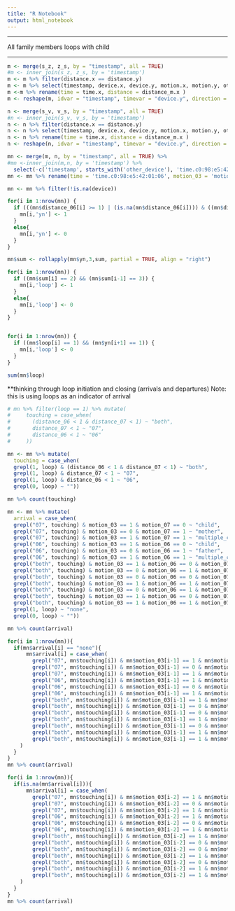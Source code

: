 ```yaml
---
title: "R Notebook"
output: html_notebook
---
```


----------------------------------

All family members loops with child

-----------------------------------


```r
m <- merge(s_z, z_s, by = "timestamp", all = TRUE)
#m <- inner_join(s_z, z_s, by = 'timestamp')
m <- m %>% filter(distance.x == distance.y)
m <- m %>% select(timestamp, device.x, device.y, motion.x, motion.y, other_device.x, other_device.y, distance_m.x, time.x)
m <-m %>% rename(time = time.x, distance = distance_m.x )
m <- reshape(m, idvar = "timestamp", timevar = "device.y", direction = "wide")
```



```r
n <- merge(s_v, v_s, by = "timestamp", all = TRUE)
#n <- inner_join(s_v, v_s, by = 'timestamp')
n <- n %>% filter(distance.x == distance.y)
n <- n %>% select(timestamp, device.x, device.y, motion.x, motion.y, other_device.x, other_device.y, distance_m.x, time.x)
n <- n %>% rename(time = time.x, distance = distance_m.x )
n <- reshape(n, idvar = "timestamp", timevar = "device.y", direction = "wide")
```

```r
mn <- merge(m, n, by = "timestamp", all = TRUE) %>%
#mn <-inner_join(m,n, by = 'timestamp') %>% 
  select(-c('timestamp', starts_with('other_device'), 'time.c0:98:e5:42:01:07', 'device.x.c0:98:e5:42:01:07', 'motion.x.c0:98:e5:42:01:07'))
mn <- mn %>% rename(time = 'time.c0:98:e5:42:01:06', motion_03 = 'motion.x.c0:98:e5:42:01:06', motion_06 = 'motion.y.c0:98:e5:42:01:06', motion_07 = 'motion.y.c0:98:e5:42:01:07', device = 'device.x.c0:98:e5:42:01:06', distance_06 = 'distance.c0:98:e5:42:01:06', distance_07 = 'distance.c0:98:e5:42:01:07')

mn <- mn %>% filter(!is.na(device))
```

```r
for(i in 1:nrow(mn)) {
  if (((mn$distance_06[i] >= 1) | (is.na(mn$distance_06[i]))) & ((mn$distance_07[i] >= 1) | (is.na(mn$distance_07[i])))) {
    mn[i,'yn'] <- 1
  }
  else{
    mn[i,'yn'] <- 0
  }
}

```


```r
mn$sum <- rollapply(mn$yn,3,sum, partial = TRUE, align = "right")
```


```r

for(i in 1:nrow(mn)) {
  if ((mn$sum[i] == 2) && (mn$sum[i-1] == 3)) {
    mn[i,'loop'] <- 1
  }
  else{
    mn[i,'loop'] <- 0 
  }
}


for(i in 1:nrow(mn)) {
  if ((mn$loop[i] == 1) && (mn$yn[i+1] == 1)) {
    mn[i,'loop'] <- 0
  }
}
```

```r
sum(mn$loop)
```


**thinking through loop initiation and closing (arrivals and departures) 
Note: this is using loops as an indicator of arrival


```r
# mn %>% filter(loop == 1) %>% mutate(
#     touching = case_when(
#       (distance_06 < 1 & distance_07 < 1) ~ "both",
#       distance_07 < 1 ~ "07",
#       distance_06 < 1 ~ "06"
#     ))
```

```r
mn <- mn %>% mutate(
  touching = case_when(
  grepl(1, loop) & (distance_06 < 1 & distance_07 < 1) ~ "both",
  grepl(1, loop) & distance_07 < 1 ~ "07",
  grepl(1, loop) & distance_06 < 1 ~ "06",
  grepl(0, loop) ~ ""))

mn %>% count(touching)
```

```r
mn <- mn %>% mutate(
  arrival = case_when(
  grepl("07", touching) & motion_03 == 1 & motion_07 == 0 ~ "child",
  grepl("07", touching) & motion_03 == 0 & motion_07 == 1 ~ "mother",
  grepl("07", touching) & motion_03 == 1 & motion_07 == 1 ~ "multiple_child",
  grepl("06", touching) & motion_03 == 1 & motion_06 == 0 ~ "child",
  grepl("06", touching) & motion_03 == 0 & motion_06 == 1 ~ "father",
  grepl("06", touching) & motion_03 == 1 & motion_06 == 1 ~ "multiple_child",
  grepl("both", touching) & motion_03 == 1 & motion_06 == 0 & motion_07 == 0 ~ "child",
  grepl("both", touching) & motion_03 == 0 & motion_06 == 1 & motion_07 == 0 ~ "father",
  grepl("both", touching) & motion_03 == 0 & motion_06 == 0 & motion_07 == 1 ~ "mother",
  grepl("both", touching) & motion_03 == 1 & motion_06 == 1 & motion_07 == 0 ~ "multiple_child",
  grepl("both", touching) & motion_03 == 0 & motion_06 == 1 & motion_07 == 1 ~ "multiple_parents",
  grepl("both", touching) & motion_03 == 1 & motion_06 == 0 & motion_07 == 1 ~ "multiple_child",
  grepl("both", touching) & motion_03 == 1 & motion_06 == 1 & motion_07 == 1 ~ "multiple_child",
  grepl(1, loop) ~ "none",
  grepl(0, loop) ~ ""))

mn %>% count(arrival)
```


```r
for(i in 1:nrow(mn)){
  if(mn$arrival[i] == "none"){
      mn$arrival[i] = case_when(
        grepl("07", mn$touching[i]) & mn$motion_03[i-1] == 1 & mn$motion_07[i-1] == 0 ~ "child",
        grepl("07", mn$touching[i]) & mn$motion_03[i-1] == 0 & mn$motion_07[i-1] == 1 ~ "mother",
        grepl("07", mn$touching[i]) & mn$motion_03[i-1] == 1 & mn$motion_07[i-1] == 1 ~ "multiple_child",
        grepl("06", mn$touching[i]) & mn$motion_03[i-1] == 1 & mn$motion_06[i-1] == 0 ~ "child",
        grepl("06", mn$touching[i]) & mn$motion_03[i-1] == 0 & mn$motion_06[i-1] == 1 ~ "father",
        grepl("06", mn$touching[i]) & mn$motion_03[i-1] == 1 & mn$motion_06[i-1] == 1 ~ "multiple_child",
        grepl("both", mn$touching[i]) & mn$motion_03[i-1] == 1 & mn$motion_06[i-1] == 0 & mn$motion_07[i-1] == 0 ~ "child",
        grepl("both", mn$touching[i]) & mn$motion_03[i-1] == 0 & mn$motion_06[i-1] == 1 & mn$motion_07[i-1] == 0 ~ "father",
        grepl("both", mn$touching[i]) & mn$motion_03[i-1] == 0 & mn$motion_06[i-1] == 0 & mn$motion_07[i-1] == 1 ~ "mother",
        grepl("both", mn$touching[i]) & mn$motion_03[i-1] == 1 & mn$motion_06[i-1] == 1 & mn$motion_07[i-1] == 0 ~ "multiple_child",
        grepl("both", mn$touching[i]) & mn$motion_03[i-1] == 0 & mn$motion_06[i-1] == 1 & mn$motion_07[i-1] == 1 ~ "multiple_parents",
        grepl("both", mn$touching[i]) & mn$motion_03[i-1] == 1 & mn$motion_06[i-1] == 0 & mn$motion_07[i-1] == 1 ~ "multiple_child",
        grepl("both", mn$touching[i]) & mn$motion_03[i-1] == 1 & mn$motion_06[i-1] == 1 & mn$motion_07[i-1] == 1 ~ "multiple_child"
    )
  }
}
mn %>% count(arrival)
```


```r
for(i in 1:nrow(mn)){
  if(is.na(mn$arrival[i])){
      mn$arrival[i] = case_when(
        grepl("07", mn$touching[i]) & mn$motion_03[i-2] == 1 & mn$motion_07[i-2] == 0 ~ "child",
        grepl("07", mn$touching[i]) & mn$motion_03[i-2] == 0 & mn$motion_07[i-2] == 1 ~ "mother",
        grepl("07", mn$touching[i]) & mn$motion_03[i-2] == 1 & mn$motion_07[i-2] == 1 ~ "multiple_child",
        grepl("06", mn$touching[i]) & mn$motion_03[i-2] == 1 & mn$motion_06[i-2] == 0 ~ "child",
        grepl("06", mn$touching[i]) & mn$motion_03[i-2] == 0 & mn$motion_06[i-2] == 1 ~ "father",
        grepl("06", mn$touching[i]) & mn$motion_03[i-2] == 1 & mn$motion_06[i-2] == 1 ~ "multiple_child",
        grepl("both", mn$touching[i]) & mn$motion_03[i-2] == 1 & mn$motion_06[i-2] == 0 & mn$motion_07[i-2] == 0 ~ "child",
        grepl("both", mn$touching[i]) & mn$motion_03[i-2] == 0 & mn$motion_06[i-2] == 1 & mn$motion_07[i-2] == 0 ~ "father",
        grepl("both", mn$touching[i]) & mn$motion_03[i-2] == 0 & mn$motion_06[i-2] == 0 & mn$motion_07[i-2] == 1 ~ "mother",
        grepl("both", mn$touching[i]) & mn$motion_03[i-2] == 1 & mn$motion_06[i-2] == 1 & mn$motion_07[i-2] == 0 ~ "multiple_child",
        grepl("both", mn$touching[i]) & mn$motion_03[i-2] == 0 & mn$motion_06[i-2] == 1 & mn$motion_07[i-2] == 1 ~ "multiple_parents",
        grepl("both", mn$touching[i]) & mn$motion_03[i-2] == 1 & mn$motion_06[i-2] == 0 & mn$motion_07[i-2] == 1 ~ "multiple_child",
        grepl("both", mn$touching[i]) & mn$motion_03[i-2] == 1 & mn$motion_06[i-2] == 1 & mn$motion_07[i-2] == 1 ~ "multiple_child"
    )
  }
}
mn %>% count(arrival)
```

